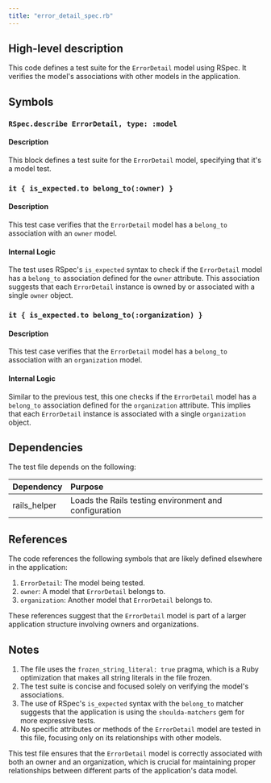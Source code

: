 ```yaml
---
title: "error_detail_spec.rb"
---
```


## High-level description
This code defines a test suite for the `ErrorDetail` model using RSpec. It verifies the model's associations with other models in the application.

## Symbols

### `RSpec.describe ErrorDetail, type: :model`
#### Description
This block defines a test suite for the `ErrorDetail` model, specifying that it's a model test.

### `it { is_expected.to belong_to(:owner) }`
#### Description
This test case verifies that the `ErrorDetail` model has a `belong_to` association with an `owner` model.

#### Internal Logic
The test uses RSpec's `is_expected` syntax to check if the `ErrorDetail` model has a `belong_to` association defined for the `owner` attribute. This association suggests that each `ErrorDetail` instance is owned by or associated with a single `owner` object.

### `it { is_expected.to belong_to(:organization) }`
#### Description
This test case verifies that the `ErrorDetail` model has a `belong_to` association with an `organization` model.

#### Internal Logic
Similar to the previous test, this one checks if the `ErrorDetail` model has a `belong_to` association defined for the `organization` attribute. This implies that each `ErrorDetail` instance is associated with a single `organization` object.

## Dependencies
The test file depends on the following:

| Dependency | Purpose |
|:-----------|:--------|
| rails_helper | Loads the Rails testing environment and configuration |

## References
The code references the following symbols that are likely defined elsewhere in the application:

1. `ErrorDetail`: The model being tested.
2. `owner`: A model that `ErrorDetail` belongs to.
3. `organization`: Another model that `ErrorDetail` belongs to.

These references suggest that the `ErrorDetail` model is part of a larger application structure involving owners and organizations.

## Notes
1. The file uses the `frozen_string_literal: true` pragma, which is a Ruby optimization that makes all string literals in the file frozen.
2. The test suite is concise and focused solely on verifying the model's associations.
3. The use of RSpec's `is_expected` syntax with the `belong_to` matcher suggests that the application is using the `shoulda-matchers` gem for more expressive tests.
4. No specific attributes or methods of the `ErrorDetail` model are tested in this file, focusing only on its relationships with other models.

This test file ensures that the `ErrorDetail` model is correctly associated with both an owner and an organization, which is crucial for maintaining proper relationships between different parts of the application's data model.